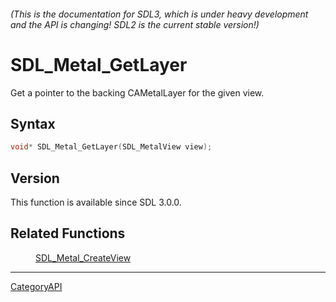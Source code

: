 ====== (This is the documentation for SDL3, which is under heavy development and the API is changing! SDL2 is the current stable version!) ======
= SDL_Metal_GetLayer =

Get a pointer to the backing CAMetalLayer for the given view.

== Syntax ==

<syntaxhighlight lang='c'>
void* SDL_Metal_GetLayer(SDL_MetalView view);
</syntaxhighlight>

== Version ==

This function is available since SDL 3.0.0.

== Related Functions ==

:[[SDL_Metal_CreateView]]

----
[[CategoryAPI]]


